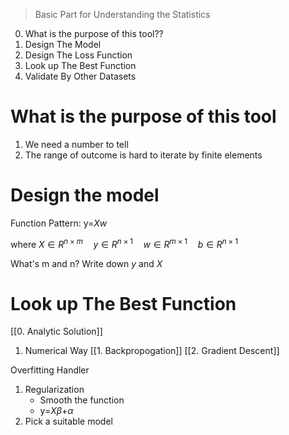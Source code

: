 > Basic Part for Understanding the Statistics

0. What is the purpose of this tool??
1. Design The Model
2. Design The Loss Function
3. Look up The Best Function
4. Validate By Other Datasets

# What is the purpose of this tool
1. We need a number to tell
2. The range of outcome is hard to iterate by finite elements

# Design the model
Function Pattern: y=$Xw$

where   $X \in R^{n\times m} \quad y \in R^{n\times1} \quad w \in R^{m\times1} \quad b \in R^{n\times1}$

What's m and n?
Write down $y$  and $X$


# Look up The Best Function
[[0. Analytic Solution]]
1. Numerical Way
	[[1. Backpropogation]]
	[[2. Gradient Descent]]

Overfitting Handler
1. Regularization
	- Smooth the function
	- y=$X\beta$+$\alpha$ 
2. Pick a suitable model
